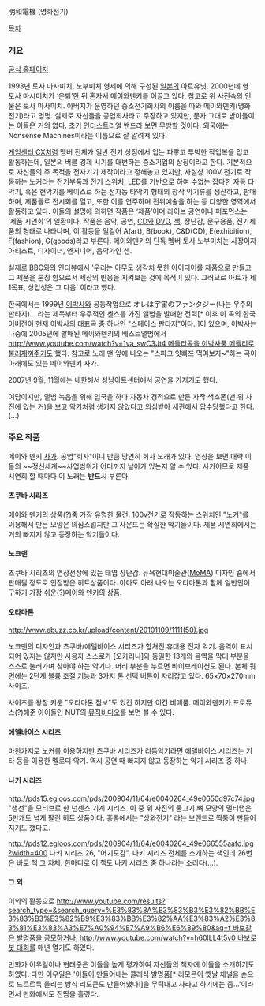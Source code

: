 明和電機 (명화전기)

{{{#!html
<img src="http://cfs7.tistory.com/image/16/tistory/2008/10/05/19/27/48e89681ef466">
}}}


[[목차]]

=== 개요 ===
[http://www.maywadenki.com/ 공식 홈페이지]

1993년 토사 마사미치, 노부미치 형제에 의해 구성된 [[일본]]의 아트유닛. 2000년에 형 토사 마시미치가 ‘은퇴’한 뒤 혼자서 메이와덴키를 이끌고 있다. 참고로 위 사진속의 인물은 토사 마사미치. 아버지가 운영하던 중소전기회사의 이름을 따와 메이와덴키(명화전기)라고 명명. 실제로 자신들을 공업회사라고 주장하고 있지만, 문자 그대로 받아들이는 이들은 거의 없다. 초기 [[인더스트리얼]] 밴드라 보면 무방할 것이다. 외국에는 Nonsense Machines이라는 이름으로 잘 알려져 있다.

[[게임센터 CX]]처럼 멤버 전체가 일반 전기 상점에서 입는 파랗고 투박한 작업복을 입고 활동하는데, 일본의 버블 경제 시기를 대변하는 중소기업의 상징이라고 한다. 기본적으로 자신들의 주 목적을 전자기기 제작이라고 정해놓고 있지만, 사실상 100V 전기로 작동하는 노커라는 전기부품과 전기 스위치, [[LED]]를 기반으로 하여 수없는 잡다한 자동 타악기, 혹은 현악기를 베이스로 하는 전자동 타악기 형태의 창작 악기류를 생산하고, 판매하며, 제품들로 전시회를 열고, 또한 이를 연주하며 전위예술을 하는 등 댜양한 영역에서 활동하고 있다. 이들의 설명에 의하면 작품은 ‘제품’이며 라이브 공연이나 퍼포먼스는 ‘제품 시연회’의 일환이다. 작품은 음악, 공연, [[CD]]와 [[DVD]], [[책]], 장난감, 문구용품, 전기제품의 형태로 나타나며, 이 활동을 일컬어 A(art), B(book), C&D(CD), E(exhibition), F(fashion), G(goods)라고 부른다. 메이와덴키의 단독 멤버 토사 노부미치는 사장이자 아티스트, 디자이너, 엔지니어, 음악가인 셈.

실제로 [[BBC]]와의 인터뷰에서  '우리는 아무도 생각치 못한 아이디어를 제품으로 만들고 그 제품을 론칭 함으로서 세상의 반응을 지켜보는 것에 목적이 있다. 그러므로 아트가 제 1목표, 상업성은 그 다음' 이라고 했다.

한국에서는 1999년 [[이박사]]와 공동작업으로 オレは宇宙のファンタジー(나는 우주의 판타지)... 라는 제목부터 우주적인 센스를 가진 앨범을 발매한 전력[* 이후 이 곡의 한국어버전이 현재 이박사의 대표곡 중 하나인 [["스페이스 판타지"]]이다. ]이 있으며, 이박사는 나중에 2005년에 발매된 메이와덴키의 베스트앨범에서 [[http://www.youtube.com/watch?v=1va_swC3Jt4 메들리곡을 이박사풍 메들리로 불러재껴]]주기도 했다. 참고로 노래 맨 앞에 나오는 "스파크 잇빠쯔 먹여보자~"하는 곡이 아래에도 있는 메이와덴키 사가. 

2007년 9월, 11월에는 내한해서 성남아트센터에서 공연을 가지기도 했다. 

여담이지만, 앨범 녹음을 위해 입국을 하다 자동차 경적으로 만든 자작 색소폰(맨 위 사진에 있는 거)을 보고 악기처럼 생기지 않았다고 의심받아 세관에서 압수당했다고 한다.(...) 
=== 주요 작품 ===
{{{#!html
<object width="425" height="344"><param name="movie" value="http://www.youtube.com/v/Hmelkum5zAE&hl=ko&fs=1"></param><param name="allowFullScreen" value="true"></param><param name="allowscriptaccess" value="always"></param><embed src="http://www.youtube.com/v/Hmelkum5zAE&hl=ko&fs=1" type="application/x-shockwave-flash" allowscriptaccess="always" allowfullscreen="true" width="425" height="344"></embed></object>
}}}
메이와 덴키 [[사가]]. 공업"회사"이니 만큼 당연히 회사 노래가 있다. 
영상을 보면 대략 이들의 ~~정신세계~~사업범위가 어디까지 날아가 있는지 알 수 있다. 사가이므로 제품 시연회 할 때마다 이 노래는 '''반드시''' 부른다.

==== 츠쿠바 시리즈 ====
{{{#!html
<iframe frameborder="0" width="480" height="360" src="http://www.dailymotion.com/embed/video/x2ocwp"></iframe><br /><a href="http://www.dailymotion.com/video/x2ocwp_tsukuba_music" target="_blank">Tsukuba</a> <i>by <a href="http://www.dailymotion.com/vince_suelze" target="_blank">vince_suelze</a></i>
}}}
메이와 덴키의 상품(?)중 가장 유명한 물건. 100v전기로 작동하는 스위치인 "노커"를 이용해서 만든 모양은 의심스럽지만 그 사운드는 확실한 악기들이다. 제품 시연회에서는 거의 빠지지 않고 등장하는 악기들이다.

==== 노크맨 ====
{{{#!html
<object width="425" height="344"><param name="movie" value="http://www.youtube.com/v/E5M2RIUekHA&hl=ko&fs=1"></param><param name="allowFullScreen" value="true"></param><param name="allowscriptaccess" value="always"></param><embed src="http://www.youtube.com/v/E5M2RIUekHA&hl=ko&fs=1" type="application/x-shockwave-flash" allowscriptaccess="always" allowfullscreen="true" width="425" height="344"></embed></object>
}}}
츠쿠바 시리즈의 연장선상에 있는 태엽 장난감. 뉴욕현대미술관([[MoMA]]) 디자인 숍에서 판매될 정도로 인정받은 히트상품이다. 아마도 아래 나오는 오타마톤과 함께 일반인이 구하기 가장 쉬운(?)메이와 덴키의 상품.

==== 오타마톤 ====
http://www.ebuzz.co.kr/upload/content/20101109/1111(50).jpg

노크맨의 디자인과 츠쿠바/에델바이스 시리즈가 합쳐진 휴대용 전자 악기.
음역이 표시되어 있지는 않지만 사용자 스스로가 [오카리나]와 동일한 13개의 음역을 막대 부분을 스스로 눌러가며 찾아야 하는 악기다. 머리 부분을 누르면 바이브레이션도 된다. 본체 뒷면에는 2단계 볼륨 조절 기능과 3가지 톤 선택 버튼이 자리잡고 있다. 65×70×270mm 사이즈.

사이즈를 왕창 키운 "오타마톤 점보"도 있긴 하지만 이건 비매품. 메이와덴키가 프로듀스(?)해준 아이돌인 NUT의 [http://www.youtube.com/watch?v=NHw-b0lCE3s 뮤직비디오]를 보면 볼 수 있다.

==== 에델바이스 시리즈 ====
{{{#!html
<script type="text/javascript" src="http://ext.nicovideo.jp/thumb_watch/sm4865498"></script><noscript><a href="http://www.nicovideo.jp/watch/sm4865498">【ニコニコ動画】明和電機のナンセンス楽器　エーデルワイスシリーズ</a></noscript>
}}}
마찬가지로 노커를 이용하지만 츠쿠바 시리즈가 리듬악기라면 에델바이스 시리즈는 기타 등을 이용한 멜로디 악기. 역시 공연 때 빠지지 않고 등장하는 악기 시리즈 중 하나.

==== 나키 시리즈 ====
http://pds15.egloos.com/pds/200904/11/64/e0040264_49e0650d97c74.jpg
"생선"을 모티브로 한 넌센스 기계 시리즈. 이 중 위 사진의 물고기 뼈 모양의 멀티탭은 5만개도 넘게 팔린 히트 상품이다. 홍콩에서는 "상와전기" 라는 브랜드로 짝퉁이 만들어지기도 했다고.

http://pds12.egloos.com/pds/200904/11/64/e0040264_49e066555aafd.jpg?width=400
나키 시리즈 26, "어기도감". 나키 시리즈 전체를 소개하는 책인데 26번은 바로 책 그 자체. 한마디로 이 책도 나키 시리즈 중 하나라는 소리다(...).

==== 그 외 ====
이외의 활동으로 [[http://www.youtube.com/results?search_type=&search_query=%E3%83%8A%E3%83%B3%E3%82%BB%E3%83%B3%E3%82%B9%E3%83%BB%E3%82%AA%E3%83%A2%E3%83%81%E3%83%A3%E7%A0%94%E7%A9%B6%E6%89%80&aq=f 바보같은 발명품을 공모]]하거나, [[http://www.youtube.com/watch?v=h60lLL4t5v0 바보로봇 대회]]를 매년 열기도 하였다.

만화가 이우일이나 현태준은 이들을 높게 평가하여 자신들의 책자에 이들을 소개하기도 하였다. 다만 이우일은 '이들이 만들어내는 클래식 발명품[* 리모콘이 옛날 채널을 손으로 드르르륵 돌리는 방식 리모콘도 만들어냈다!]을 무턱대고 사라고 하기에는 좀...'이라면서 만화에서도 진땀을 흘렸다.
